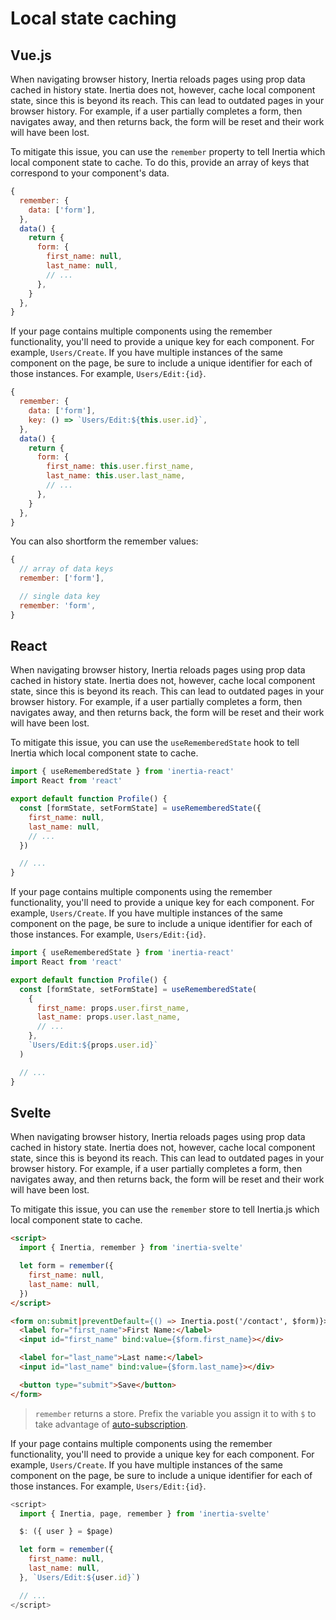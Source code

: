 

# Local state caching

## Vue.js

When navigating browser history, Inertia reloads pages using prop data cached in history state. Inertia does not, however, cache local component state, since this is beyond its reach. This can lead to outdated pages in your browser history. For example, if a user partially completes a form, then navigates away, and then returns back, the form will be reset and their work will have been lost.

To mitigate this issue, you can use the `remember` property to tell Inertia which local component state to cache. To do this, provide an array of keys that correspond to your component's data.

```js
{
  remember: {
    data: ['form'],
  },
  data() {
    return {
      form: {
        first_name: null,
        last_name: null,
        // ...
      },
    }
  },
}
```

If your page contains multiple components using the remember functionality, you'll need to provide a unique key for each component. For example, `Users/Create`. If you have multiple instances of the same component on the page, be sure to include a unique identifier for each of those instances. For example, `Users/Edit:{id}`.

```js
{
  remember: {
    data: ['form'],
    key: () => `Users/Edit:${this.user.id}`,
  },
  data() {
    return {
      form: {
        first_name: this.user.first_name,
        last_name: this.user.last_name,
        // ...
      },
    }
  },
}
```

You can also shortform the remember values:

```js
{
  // array of data keys
  remember: ['form'],

  // single data key
  remember: 'form',
}
```

## React

When navigating browser history, Inertia reloads pages using prop data cached in history state. Inertia does not, however, cache local component state, since this is beyond its reach. This can lead to outdated pages in your browser history. For example, if a user partially completes a form, then navigates away, and then returns back, the form will be reset and their work will have been lost.

To mitigate this issue, you can use the `useRememberedState` hook to tell Inertia which local component state to cache.

```jsx
import { useRememberedState } from 'inertia-react'
import React from 'react'

export default function Profile() {
  const [formState, setFormState] = useRememberedState({
    first_name: null,
    last_name: null,
    // ...
  })

  // ...
}
```

If your page contains multiple components using the remember functionality, you'll need to provide a unique key for each component. For example, `Users/Create`. If you have multiple instances of the same component on the page, be sure to include a unique identifier for each of those instances. For example, `Users/Edit:{id}`.

```jsx
import { useRememberedState } from 'inertia-react'
import React from 'react'

export default function Profile() {
  const [formState, setFormState] = useRememberedState(
    {
      first_name: props.user.first_name,
      last_name: props.user.last_name,
      // ...
    },
    `Users/Edit:${props.user.id}`
  )

  // ...
}
```

## Svelte

When navigating browser history, Inertia reloads pages using prop data cached in history state. Inertia does not, however, cache local component state, since this is beyond its reach. This can lead to outdated pages in your browser history. For example, if a user partially completes a form, then navigates away, and then returns back, the form will be reset and their work will have been lost.

To mitigate this issue, you can use the `remember` store to tell Inertia.js which local component state to cache.

```html
<script>
  import { Inertia, remember } from 'inertia-svelte'

  let form = remember({
    first_name: null,
    last_name: null,
  })
</script>

<form on:submit|preventDefault={() => Inertia.post('/contact', $form)}>
  <label for="first_name">First Name:</label>
  <input id="first_name" bind:value={$form.first_name}></div>

  <label for="last_name">Last name:</label>
  <input id="last_name" bind:value={$form.last_name}></div>

  <button type="submit">Save</button>
</form>
```

> `remember` returns a store. Prefix the variable you assign it to with `$` to take advantage of [auto-subscription](https://svelte.dev/tutorial/auto-subscriptions).

If your page contains multiple components using the remember functionality, you'll need to provide a unique key for each component. For example, `Users/Create`. If you have multiple instances of the same component on the page, be sure to include a unique identifier for each of those instances. For example, `Users/Edit:{id}`.

```js
<script>
  import { Inertia, page, remember } from 'inertia-svelte'

  $: ({ user } = $page)

  let form = remember({
    first_name: null,
    last_name: null,
  }, `Users/Edit:${user.id}`)

  // ...
</script>
```
